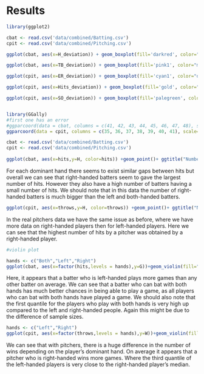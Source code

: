 # Results

```r
library(ggplot2)

cbat <- read.csv('data/combined/Batting.csv')
cpit <- read.csv('data/combined/Pitching.csv')

ggplot(cbat, aes(x=H_deviation)) + geom_boxplot(fill='darkred', color="red3") + labs(title = 'Difference between batter hits in the game vs. real life',x="Difference of hits")

ggplot(cbat, aes(x=TB_deviation)) + geom_boxplot(fill='pink1', color="mediumpurple3") + labs(title = 'Difference between batter total bases in the game vs. real life',x="Difference of Total Bases")

ggplot(cpit, aes(x=ER_deviation)) + geom_boxplot(fill='cyan1', color="darkcyan") + labs(title = 'Difference between pitcher runs given up in the game vs. real life', x="Difference of runs given up")

ggplot(cpit, aes(x=Hits_deviation)) + geom_boxplot(fill='gold', color="grey18") + labs(title = 'Difference between pitcher hits given up in the game vs. real life', x="Difference of hits given up")

ggplot(cpit, aes(x=SO_deviation)) + geom_boxplot(fill='palegreen', color="springgreen4") + labs(title = 'Difference between pitcher strikeouts in the game vs. real life', x="Difference of strikeouts")


library(GGally)
#first one has an error
#ggparcoord(data = cbat, columns = c(41, 42, 43, 44, 45, 46, 47, 48), scale="uniminmax", splineFactor = 10, alphaLines = 0.3) + xlab("") + ylab("") 
ggparcoord(data = cpit, columns = c(35, 36, 37, 38, 39, 40, 41), scale="uniminmax", splineFactor = 10, alphaLines = 0.3) + xlab("") + ylab("")

```

```r

cbat <- read.csv('data/combined/Batting.csv')
cpit <- read.csv('data/combined/Pitching.csv')
  
ggplot(cbat, aes(x=hits,y=H, color=hits)) +geom_point()+ ggtitle("Number of real batter hits by dominant hand")+labs(x="Dominant Hand",y="Hits")

```
For each dominant hand there seems to exist similar gaps between hits but overall we can see that right-handed batters seem to gave the largest number of hits. However they also have a high number of batters having a small number of hits. We should note that in this data the number of right-handed batters is much bigger than the left and both-handed batters. 


```r

ggplot(cpit, aes(x=throws,y=H, color=throws)) +geom_point()+ ggtitle("Number of real pitcher hits by dominant hand")+labs(x="Dominant Hand", y="Hits")

```
In the real pitchers data we have the same issue as before, where we have more data on right-handed players then for left-handed players. Here we can see that the highest number of hits by a pitcher was obtained by a right-handed player. 


```r

#violin plot

hands <- c("Both","Left","Right")
ggplot(cbat, aes(x=factor(hits,levels = hands),y=G))+geom_violin(fill="lightblue",color="black")+labs(x="Dominant Hand",y="Games",title = "Violin plot of real number of games played by a batter by dominant hand")+geom_boxplot(width=0.1)

```
Here, it appears that a batter who is left-handed plays more games than any other batter on average. We can see that a batter who can bat with both hands has much better chances in being able to play a game, as all players who can bat with both hands have played a game.
We should also note that the first quantile for the players who play with both hands is very high up compared to the left and right-handed people. Again this might be due to the difference of sample sizes.


```r

hands <- c("Left","Right")
ggplot(cpit, aes(x=factor(throws,levels = hands),y=W))+geom_violin(fill="plum2",color="black")+labs(x="Dominant Hand",y="Wins",title = "Violin plot of real number of wins by a pitcher by dominant hand")+geom_boxplot(width=0.1)

```

We can see that with pitchers, there is a huge difference in the number of wins depending on the player's dominant hand. On average it appears that a pitcher who is right-handed wins more games. Where the third quantile of the left-handed players is very close to the right-handed player's median. 